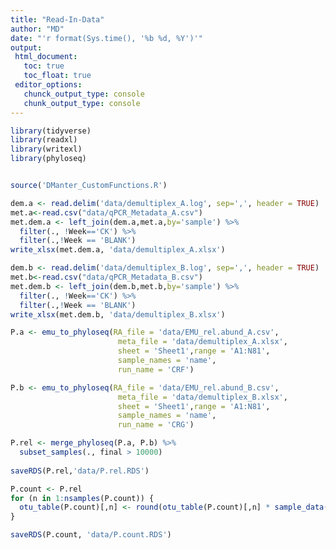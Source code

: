 ```yaml
---
title: "Read-In-Data"
author: "MD"
date: "'r format(Sys.time(), '%b %d, %Y')'"
output: 
 html_document:
   toc: true
   toc_float: true
 editor_options:
   chunck_output_type: console
   chunk_output_type: console
---
```


```r
library(tidyverse)
library(readxl)
library(writexl)
library(phyloseq)


source('DManter_CustomFunctions.R')

```

```r
dem.a <- read.delim('data/demultiplex_A.log', sep=',', header = TRUE) 
met.a<-read.csv("data/qPCR_Metadata_A.csv")
met.dem.a <- left_join(dem.a,met.a,by='sample') %>% 
  filter(., !Week=='CK') %>% 
  filter(.,!Week == 'BLANK')
write_xlsx(met.dem.a, 'data/demultiplex_A.xlsx')

dem.b <- read.delim('data/demultiplex_B.log', sep=',', header = TRUE)
met.b<-read.csv("data/qPCR_Metadata_B.csv")
met.dem.b <- left_join(dem.b,met.b,by='sample') %>% 
  filter(., !Week=='CK') %>% 
  filter(.,!Week == 'BLANK')
write_xlsx(met.dem.b, 'data/demultiplex_B.xlsx')
```

```r
P.a <- emu_to_phyloseq(RA_file = 'data/EMU_rel.abund_A.csv',
                        meta_file = 'data/demultiplex_A.xlsx',
                        sheet = 'Sheet1',range = 'A1:N81',
                        sample_names = 'name',
                        run_name = 'CRF')

P.b <- emu_to_phyloseq(RA_file = 'data/EMU_rel.abund_B.csv',
                        meta_file = 'data/demultiplex_B.xlsx',
                        sheet = 'Sheet1',range = 'A1:N81',
                        sample_names = 'name',
                        run_name = 'CRG')

P.rel <- merge_phyloseq(P.a, P.b) %>% 
  subset_samples(., final > 10000)
  
saveRDS(P.rel,'data/P.rel.RDS')

P.count <- P.rel 
for (n in 1:nsamples(P.count)) {
  otu_table(P.count)[,n] <- round(otu_table(P.count)[,n] * sample_data(P.count)$final[n], 0)
}

saveRDS(P.count, 'data/P.count.RDS')
```
